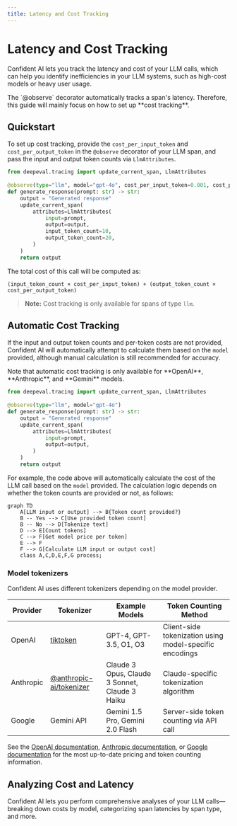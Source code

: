 ```yaml
---
title: Latency and Cost Tracking
---
```



# Latency and Cost Tracking

Confident AI lets you track the latency and cost of your LLM calls, which can help you identify inefficiencies in your LLM systems, such as high-cost models or heavy user usage.

<Callout type="info">
The `@observe` decorator automatically tracks a span's latency. Therefore, this guide will mainly focus on how to set up **cost tracking**.
</Callout>

## Quickstart

To set up cost tracking, provide the `cost_per_input_token` and `cost_per_output_token` in the `@observe` decorator of your LLM span, and pass the input and output token counts via `LlmAttributes`.

```python
from deepeval.tracing import update_current_span, LlmAttributes
 
@observe(type="llm", model="gpt-4o", cost_per_input_token=0.001, cost_per_output_token=0.001)
def generate_response(prompt: str) -> str:
    output = "Generated response"
    update_current_span(
        attributes=LlmAttributes(
            input=prompt,
            output=output,
            input_token_count=10,
            output_token_count=20,
        )
    )
    return output
```


The total cost of this call will be computed as:

```
(input_token_count × cost_per_input_token) + (output_token_count × cost_per_output_token)
```

> **Note:** Cost tracking is only available for spans of type `llm`.

## Automatic Cost Tracking

If the input and output token counts and per-token costs are not provided, Confident AI will automatically attempt to calculate them based on the `model` provided, although manual calculation is still recommended for accuracy.

<Callout>
Note that automatic cost tracking is only available for **OpenAI**, **Anthropic**, and **Gemini** models.
</Callout>

```python
from deepeval.tracing import update_current_span, LlmAttributes
 
@observe(type="llm", model="gpt-4o")
def generate_response(prompt: str) -> str:
    output = "Generated response"
    update_current_span(
        attributes=LlmAttributes(
            input=prompt,
            output=output,
        )
    )
    return output
```

For example, the code above will automatically calculate the cost of the LLM call based on the `model` provided. The calculation logic depends on whether the token counts are provided or not, as follows:

```mermaid
graph TD
    A[LLM input or output] --> B{Token count provided?}
    B -- Yes --> C[Use provided token count]
    B -- No --> D[Tokenize text]
    D --> E[Count tokens]
    C --> F[Get model price per token]
    E --> F
    F --> G[Calculate LLM input or output cost]
    class A,C,D,E,F,G process;
```

### Model tokenizers

Confident AI uses different tokenizers depending on the model provider.

|  Provider | Tokenizer | Example Models | Token Counting Method |
|-------------|-----------|----------------|----------------------|
| OpenAI | [tiktoken](https://github.com/openai/tiktoken) | GPT-4, GPT-3.5, O1, O3 | Client-side tokenization using model-specific encodings |
| Anthropic | [@anthropic-ai/tokenizer](https://www.npmjs.com/package/@anthropic-ai/tokenizer) | Claude 3 Opus, Claude 3 Sonnet, Claude 3 Haiku | Claude-specific tokenization algorithm |
| Google | Gemini API | Gemini 1.5 Pro, Gemini 2.0 Flash | Server-side token counting via API call |

See the [OpenAI documentation](https://platform.openai.com/docs/guides/text-generation/token-counting), [Anthropic documentation](https://docs.anthropic.com/claude/references/token-counting), or [Google documentation](https://ai.google.dev/pricing) for the most up-to-date pricing and token counting information.


## Analyzing Cost and Latency

Confident AI lets you perform comprehensive analyses of your LLM calls—breaking down costs by model, categorizing span latencies by span type, and more.

<VideoDisplayer
  src="https://confident-docs.s3.us-east-1.amazonaws.com/llm-tracing:cost-tracking.mp4"
  width="100%"
  title="LLM Cost and Latency Tracking"
/>
